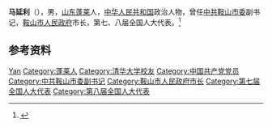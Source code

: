 '''马延利'''（{{bd|1945年|10月|}}），男，[[山东|山东]][[蓬莱县|蓬莱]]人，[[中华人民共和国|中华人民共和国]]政治人物，曾任[[中共鞍山市委|中共鞍山市委]]副书记，[[鞍山市人民政府|鞍山市人民政府]]市长，第七、八届全国人大代表。<ref>{{Cite book|title=中华人民共和国职官志|author=何虎生, 李耀东, 向常福主编|publisher=中国社会出版社|year=2003|isbn=9787800883934|location=北京|pages=}}</ref>

== 参考资料 ==
{{reflist}}

{{中国人物小作品}}
{{鞍山市市长}}

{{Authority control}}
{{DEFAULTSORT:Ma马}}
[[Category:马姓|Yan]]
[[Category:蓬莱人|Category:蓬莱人]]
[[Category:清华大学校友|Category:清华大学校友]]
[[Category:中国共产党党员|Category:中国共产党党员]]
[[Category:中共鞍山市委副书记|Category:中共鞍山市委副书记]]
[[Category:鞍山市人民政府市长|Category:鞍山市人民政府市长]]
[[Category:第七届全国人大代表|Category:第七届全国人大代表]]
[[Category:第八届全国人大代表|Category:第八届全国人大代表]]